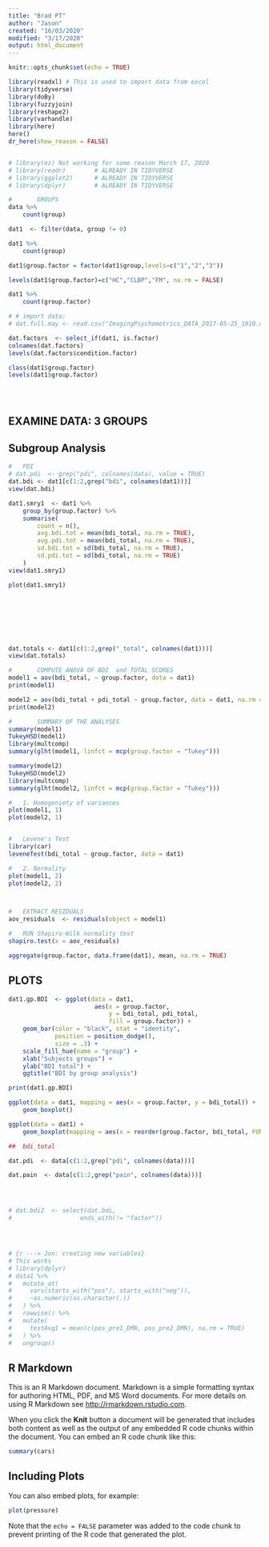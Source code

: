 ```yaml
---
title: "Brad PT"
author: "Jason"
created: "16/03/2020"
modified: "3/17/2020"
output: html_document
---
```


```r
knitr::opts_chunk$set(echo = TRUE)
```

```r
library(readxl) # This is used to import data from excel
library(tidyverse)
library(doBy)
library(fuzzyjoin)
library(reshape2)
library(varhandle)
library(here)
here()
dr_here(show_reason = FALSE)


# library(ez) Not working for some reason March 17, 2020
# library(readr)		# ALREADY IN TIDYVERSE
# library(ggplot2)		# ALREADY IN TIDYVERSE
# library(dplyr) 		# ALREADY IN TIDYVERSE
```


```r
#		GROUPS
data %>%
	count(group)

dat1  <- filter(data, group != 0) 

dat1 %>%
	count(group)

dat1$group.factor = factor(dat1$group,levels=c("1","2","3"))

levels(dat1$group.factor)=c("HC","CLBP","FM", na.rm = FALSE)

dat1 %>%
	count(group.factor)

# # import data:
# dat.full.may <- read.csv("ImagingPsychometrics_DATA_2017-05-25_1010.csv", header = TRUE)
```

```r

dat.factors  <- select_if(dat1, is.factor)
colnames(dat.factors)
levels(dat.factors$condition.factor)

class(dat1$group.factor)
levels(dat1$group.factor)





```



##		EXAMINE DATA: 3 GROUPS



##	Subgroup Analysis
```r
#	PDI
# dat.pdi  <- grep("pdi", colnames(data), value = TRUE) 
dat.bdi <- dat1[c(1:2,grep("bdi", colnames(dat1)))]
view(dat.bdi)

dat1.smry1  <- dat1 %>%
	group_by(group.factor) %>%
	summarise(
		count = n(),
		avg.bdi.tot = mean(bdi_total, na.rm = TRUE),
		avg.pdi.tot = mean(bdi_total, na.rm = TRUE),
		sd.bdi.tot = sd(bdi_total, na.rm = TRUE),
		sd.pdi.tot = sd(bdi_total, na.rm = TRUE)
	)
view(dat1.smry1)

plot(dat1.smry1)








dat.totals <- dat1[c(1:2,grep("_total", colnames(dat1)))]
view(dat.totals)

```



```r
#		COMPUTE ANOVA OF BDI  and TOTAL SCORES
model1 = aov(bdi_total, ~ group.factor, data = dat1)
print(model1)

model2 = aov(bdi_total + pdi_total ~ group.factor, data = dat1, na.rm = TRUE)
print(model2)

#		SUMMARY OF THE ANALYSES
summary(model1)
TukeyHSD(model1)
library(multcomp)
summary(glht(model1, linfct = mcp(group.factor = "Tukey")))

summary(model2)
TukeyHSD(model2)
library(multcomp)
summary(glht(model2, linfct = mcp(group.factor = "Tukey")))

# 	1. Homogeniety of variances
plot(model1, 1)
plot(model2, 1)


#	Levene's Test
library(car)
leveneTest(bdi_total ~ group.factor, data = dat1)

#	2. Normality
plot(model1, 2)
plot(model2, 2)



#	EXTRACT RESIDUALS
aov_residuals  <- residuals(object = model1)

#	RUN Shapiro-Wilk normality test
shapiro.test(x = aov_residuals)

aggregate(group.factor, data.frame(dat1), mean, na.rm = TRUE)

```


##		PLOTS
```R
dat1.gp.BDI  <- ggplot(data = dat1,
						aes(x = group.factor,
							y = bdi_total, pdi_total,
							fill = group.factor)) +
	geom_bar(color = "black", stat = "identity",
			 position = position_dodge(),
			 size = .3) +
	scale_fill_hue(name = "group") +
	xlab("Subjects groups") +
	ylab("BDI total") +
	ggtitle("BDI by group analysis")

print(dat1.gp.BDI)

```


```r
ggplot(data = dat1, mapping = aes(x = group.factor, y = bdi_total)) +
	geom_boxplot()

ggplot(data = dat1) +
	geom_boxplot(mapping = aes(x = reorder(group.factor, bdi_total, FUN = median), y = bdi_total))


```

















```r





##  bdi_total

dat.pdi  <- data[c(1:2,grep("pdi", colnames(data)))]

dat.pain  <- data[c(1:2,grep("pain", colnames(data)))]




# dat.bdi2  <- select(dat.bdi,
# 					ends_with(!= "factor"))




# {r ---> Jon: creating new variables}
# This works
# library(dplyr)
# data1 %>% 
#   mutate_at(
#     vars(starts_with("pos"), starts_with("neg")),
#     ~as.numeric(as.character(.))
#   ) %>% 
#   rowwise() %>% 
#   mutate(
#     testAvg1 = mean(c(pos_pre1_DMN, pos_pre2_DMN), na.rm = TRUE)
#   ) %>% 
#   ungroup()

```
























## R Markdown

This is an R Markdown document. Markdown is a simple formatting syntax for authoring HTML, PDF, and MS Word documents. For more details on using R Markdown see <http://rmarkdown.rstudio.com>.

When you click the **Knit** button a document will be generated that includes both content as well as the output of any embedded R code chunks within the document. You can embed an R code chunk like this:

```r
summary(cars)
```

## Including Plots

You can also embed plots, for example:

```r
plot(pressure)
```

Note that the `echo = FALSE` parameter was added to the code chunk to prevent printing of the R code that generated the plot.
